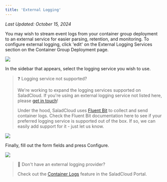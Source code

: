 ```yaml
---
title: 'External Logging'
---
```


_Last Updated: October 15, 2024_

You may wish to stream event logs from your container group deployment to an external service for easier parsing,
retention, and monitoring. To configure external logging, click 'edit' on the External Logging Services section on the
Container Group Deployment page.

<img src="/container-engine/images/portal-edit-external-logging.png" />

In the sidebar that appears, select the logging service you wish to use.

> ❓ Logging service not supported?
>
> We're working to expand the logging services supported on SaladCloud. If you're using an external logging service not
> listed here, please [get in touch](mailto:cloud@salad.com)!
>
> Under the hood, SaladCloud uses [Fluent Bit](https://docs.fluentbit.io/manual/pipeline/outputs) to collect and send
> container logs. Check the Fluent Bit documentation here to see if your preferred logging service is supported out of
> the box. If so, we can easily add support for it - just let us know.

<img src="/container-engine/images/portal-select-logging-service.png" />

Finally, fill out the form fields and press Configure.

<img src="/container-engine/images/portal-configure-logging-service.png" />

> 📘 Don't have an external logging provider?
>
> Check out the [Container Logs](/products/sce/container-groups/container-logs) feature in the SaladCloud Portal.
